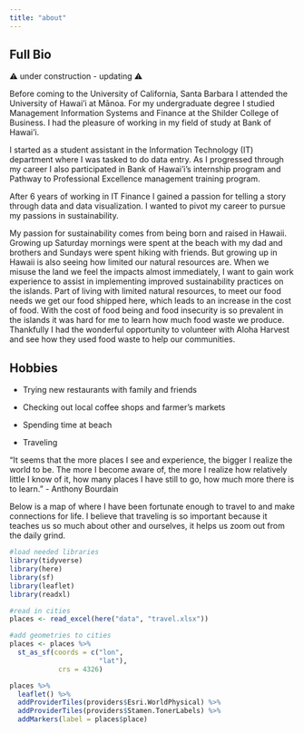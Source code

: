 ```yaml
---
title: "about"
---
```


::: panel-tabset
## Full Bio
⚠ under construction - updating ⚠

Before coming to the University of California, Santa Barbara I attended the University of Hawai'i at Mānoa. For my undergraduate degree I studied Management Information Systems and Finance at the Shilder College of Business. I had the pleasure of working in my field of study at Bank of Hawai'i.

I started as a student assistant in the Information Technology (IT) department where I was tasked to do data entry. As I progressed through my career I also participated in Bank of Hawai'i's internship program and Pathway to Professional Excellence management training program.

After 6 years of working in IT Finance I gained a passion for telling a story through data and data visualization. I wanted to pivot my career to pursue my passions in sustainability.

My passion for sustainability comes from being born and raised in Hawaii. Growing up Saturday mornings were spent at the beach with my dad and brothers and Sundays were spent hiking with friends. But growing up in Hawaii is also seeing how limited our natural resources are. When we misuse the land we feel the impacts almost immediately, I want to gain work experience to assist in implementing improved sustainability practices on the islands. Part of living with limited natural resources, to meet our food needs we get our food shipped here, which leads to an increase in the cost of food. With the cost of food being and food insecurity is so prevalent in the islands it was hard for me to learn how much food waste we produce. Thankfully I had the wonderful opportunity to volunteer with Aloha Harvest and see how they used food waste to help our communities.


## Hobbies

-   Trying new restaurants with family and friends

-   Checking out local coffee shops and farmer's markets

-   Spending time at beach

-   Traveling

"It seems that the more places I see and experience, the bigger I realize the world to be. The more I become aware of, the more I realize how relatively little I know of it, how many places I have still to go, how much more there is to learn." - Anthony Bourdain

Below is a map of where I have been fortunate enough to travel to and make connections for life. I believe that traveling is so important because it teaches us so much about other and ourselves, it helps us zoom out from the daily grind.

```r
#load needed libraries
library(tidyverse)
library(here)
library(sf)
library(leaflet)
library(readxl)

#read in cities
places <- read_excel(here("data", "travel.xlsx"))

#add geometries to cities
places <- places %>% 
  st_as_sf(coords = c("lon",
                      "lat"),
            crs = 4326)

places %>% 
  leaflet() %>% 
  addProviderTiles(providers$Esri.WorldPhysical) %>% 
  addProviderTiles(providers$Stamen.TonerLabels) %>% 
  addMarkers(label = places$place)


```
:::
